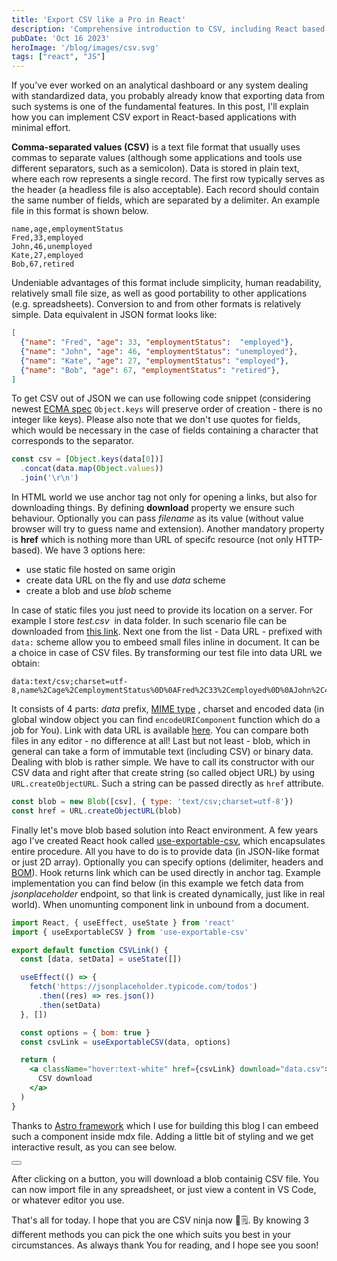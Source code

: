 ```yaml
---
title: 'Export CSV like a Pro in React'
description: 'Comprehensive introduction to CSV, including React based apps'
pubDate: 'Oct 16 2023'
heroImage: '/blog/images/csv.svg'
tags: ["react", "JS"]
---
```


If you've ever worked on an analytical dashboard or any system dealing with standardized data, you probably already know that exporting 
data from such systems is one of the fundamental features. In this post, I'll explain how you can implement CSV export in React-based applications with minimal effort.

<strong>Comma-separated values (CSV)</strong> is a text file format that usually uses commas to separate values (although some applications 
and tools use different separators, such as a semicolon). Data is stored in plain text, where each row represents a single record. The first row typically serves as 
the header (a headless file is also acceptable). Each record should contain the same number of fields, which are separated by a delimiter. An example file in this 
format is shown below.

```csv
name,age,employmentStatus
Fred,33,employed
John,46,unemployed
Kate,27,employed
Bob,67,retired
```

Undeniable advantages of this format include simplicity, human readability, relatively small file size, as well as good portability to 
other applications (e.g. spreadsheets). Conversion to and from other formats is relatively simple. Data equivalent in JSON format looks like:

```json
[
  {"name": "Fred", "age": 33, "employmentStatus":  "employed"},
  {"name": "John", "age": 46, "employmentStatus": "unemployed"},
  {"name": "Kate", "age": 27, "employmentStatus": "employed"},
  {"name": "Bob", "age": 67, "employmentStatus": "retired"},
]
```

To get CSV out of JSON we can use following code snippet (considering newest 
<a href="https://developer.mozilla.org/en-US/docs/Web/JavaScript/Reference/Statements/for...in#description" target="_blank" rel="noopener noreferrer">ECMA spec</a>
`Object.keys` will preserve order of creation - there is no integer like keys). Please also note that we don't use quotes for fields, which 
would be necessary in the case of fields containing a character that corresponds to the separator.


```js
const csv = [Object.keys(data[0])]
  .concat(data.map(Object.values))
  .join('\r\n')
```
In HTML world we use anchor tag not only for opening a links, but also for downloading things. By defining <strong>download</strong> property 
we ensure such behaviour. Optionally you can pass <i>filename</i> as its value (without value browser will try to guess name and extension).
Another mandatory property is <strong>href</strong> which is nothing more than URL of specifc resource (not only HTTP-based). We have 3 options here:
<ul class="list-disc mb-1">
    <li>use static file hosted on same origin</li>
    <li>create data URL on the fly and use <i>data</i> scheme</li>
    <li>create a blob and use <i>blob</i> scheme</li>
</ul>

In case of static files you just need to provide its location on a server. For example I store <i>test.csv</i>&nbsp; in data folder. In such 
scenario file can be downloaded from  <a download="test.csv" class="text-blue-400 hover:text-blue-700" href="/data/test.csv">this link</a>. Next one from the 
list - Data URL - prefixed with `data:` scheme allow you to embeed small files inline in document. It can be a choice in case of CSV files. By transforming our test 
file into data URL we obtain:

 
```textplain
data:text/csv;charset=utf-8,name%2Cage%2CemploymentStatus%0D%0AFred%2C33%2Cemployed%0D%0AJohn%2C46%2Cunemployed%0D%0AKate%2C27%2Cemployed%0D%0ABob%2C67%2Cretired
```

It consists of 4 parts: <i>data</i> prefix, <a target="_blank" href="https://developer.mozilla.org/en-US/docs/Web/HTTP/Basics_of_HTTP/MIME_types" target="_blank">MIME type</a> 
, charset and encoded data (in global window object you can find `encodeURIComponent` function which do a job for You). Link with data URL is available 
<a class="text-blue-400 hover:text-blue-700" href="data:text/csv;charset=utf-8,name%2Cage%2CemploymentStatus%0D%0AFred%2C33%2Cemployed%0D%0AJohn%2C46%2Cunemployed%0D%0AKate%2C27%2Cemployed%0D%0ABob%2C67%2Cretired" download="test.csv">here</a>.
You can compare both files in any editor - no difference at all! Last but not least - blob, which in general can take a form of immutable text (including CSV) 
or binary data. Dealing with blob is rather simple. We have to call its constructor with our CSV data and right after that create string (so called object URL) by using 
`URL.createObjectURL`. Such a string can be passed directly as `href` attribute.

```js
const blob = new Blob([csv], { type: 'text/csv;charset=utf-8'})
const href = URL.createObjectURL(blob)
```

Finally let's move blob based solution into React environment. A few years ago I've created React hook called 
<a href="https://www.npmjs.com/package/use-exportable-csv" target="_blank">use-exportable-csv</a>, which encapsulates entire procedure. 
All you have to do is to provide data (in JSON-like format or just 2D array). Optionally  you can specify options (delimiter, headers and [BOM](https://en.wikipedia.org/wiki/Byte_order_mark)). 
Hook returns link which can be used directly in anchor tag. Example implementation you can find below  (in this example we fetch data from <i>jsonplaceholder</i> endpoint,
so that link is created dynamically, just like in real world). When unomunting component link in unbound from a document.

```jsx
import React, { useEffect, useState } from 'react'
import { useExportableCSV } from 'use-exportable-csv'

export default function CSVLink() {
  const [data, setData] = useState([])

  useEffect(() => {
    fetch('https://jsonplaceholder.typicode.com/todos')
      .then((res) => res.json())
      .then(setData)
  }, [])

  const options = { bom: true }
  const csvLink = useExportableCSV(data, options)

  return (
    <a className="hover:text-white" href={csvLink} download="data.csv">
      CSV download
    </a>
  )
}
```

Thanks to [Astro framework](https://astro.build/) which I use for building this blog I can embeed such a component inside mdx file. Adding a little
bit of styling and we get interactive result, as you can see below.


<div class="flex justify-center my-4">
    <button className="p-2 bg-lime-500 rounded-md hover:scale-110 ease-in-out duration-300 hover:bg-lime-400">
        <ExportCSV client:visible client:only="react" />
    </button>
</div>


After clicking on a button, you will download a blob containig CSV file. You can now import file in any spreadsheet, or just view a content in VS Code, or whatever editor you use.

That's all for today. I hope that you are CSV ninja now 🥷🗒️. By knowing 3 different methods you can pick the one which suits you best in your circumstances.
As always thank You for reading, and I hope see you soon!